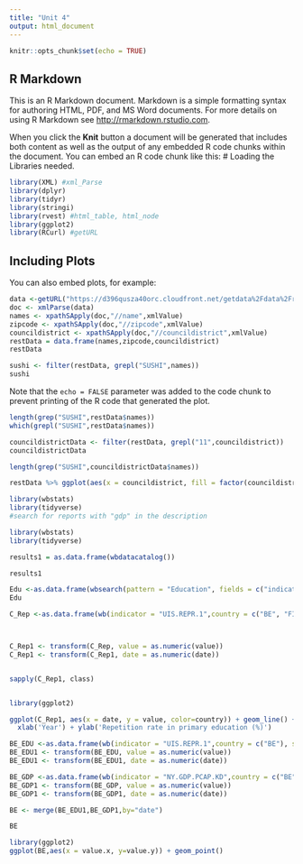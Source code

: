 ---
title: "Unit 4"
output: html_document
---

```{r setup, include=FALSE}
knitr::opts_chunk$set(echo = TRUE)
```

## R Markdown

This is an R Markdown document. Markdown is a simple formatting syntax for authoring HTML, PDF, and MS Word documents. For more details on using R Markdown see <http://rmarkdown.rstudio.com>.

When you click the **Knit** button a document will be generated that includes both content as well as the output of any embedded R code chunks within the document. You can embed an R code chunk like this:
# Loading the Libraries needed. 
```{r dependencys}
library(XML) #xml_Parse
library(dplyr)
library(tidyr)
library(stringi)
library(rvest) #html_table, html_node
library(ggplot2)
library(RCurl) #getURL
```

## Including Plots

You can also embed plots, for example:

```{r Scrapping}
data <-getURL("https://d396qusza40orc.cloudfront.net/getdata%2Fdata%2Frestaurants.xml")
doc <- xmlParse(data)
names <- xpathSApply(doc,"//name",xmlValue)
zipcode <- xpathSApply(doc,"//zipcode",xmlValue)
councildistrict <- xpathSApply(doc,"//councildistrict",xmlValue)
restData = data.frame(names,zipcode,councildistrict)
restData
```
```{r}
sushi <- filter(restData, grepl("SUSHI",names))
sushi
```

Note that the `echo = FALSE` parameter was added to the code chunk to prevent printing of the R code that generated the plot.
```{r}
length(grep("SUSHI",restData$names))
which(grepl("SUSHI",restData$names))
```


```{r}
councildistrictData <- filter(restData, grepl("11",councildistrict))
councildistrictData

length(grep("SUSHI",councildistrictData$names))
```
```{r}
restData %>% ggplot(aes(x = councildistrict, fill = factor(councildistrict))) + geom_bar(stat = "count")
```

```{r}

library(wbstats)
library(tidyverse)
#search for reports with "gdp" in the description


```
```{r}

library(wbstats)
library(tidyverse)

results1 = as.data.frame(wbdatacatalog())

results1
```

```{r}
Edu <-as.data.frame(wbsearch(pattern = "Education", fields = c("indicator", "indicatorDesc"), extra = FALSE))
Edu

```
```{r}
C_Rep <-as.data.frame(wb(indicator = "UIS.REPR.1",country = c("BE", "FI", "IE", "IT"), startdate = 2000, enddate = 2018))



C_Rep1 <- transform(C_Rep, value = as.numeric(value))
C_Rep1 <- transform(C_Rep1, date = as.numeric(date))


sapply(C_Rep1, class)



```
```{r}
library(ggplot2)

ggplot(C_Rep1, aes(x = date, y = value, color=country)) + geom_line() + 
  xlab('Year') + ylab('Repetition rate in primary education (%)')
```
```{r}
BE_EDU <-as.data.frame(wb(indicator = "UIS.REPR.1",country = c("BE"), startdate = 2000, enddate = 2018))
BE_EDU1 <- transform(BE_EDU, value = as.numeric(value))
BE_EDU1 <- transform(BE_EDU1, date = as.numeric(date))

BE_GDP <-as.data.frame(wb(indicator = "NY.GDP.PCAP.KD",country = c("BE"), startdate = 2000, enddate = 2018))
BE_GDP1 <- transform(BE_GDP, value = as.numeric(value))
BE_GDP1 <- transform(BE_GDP1, date = as.numeric(date))

BE <- merge(BE_EDU1,BE_GDP1,by="date")

BE
```

```{r}
library(ggplot2)
ggplot(BE,aes(x = value.x, y=value.y)) + geom_point()
```

